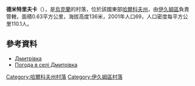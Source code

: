 {{coord|49|3|20|N|37|7|40|E|scale:100000_region:UA|display=title}}

'''德米特里夫卡'''（{{lang-uk|Дмитрівка}}），是[[烏克蘭|烏克蘭]]的村落，位於該國東部[[哈爾科夫州|哈爾科夫州]]，由[[伊久姆區|伊久姆區]]負責管轄，面積0.63平方公里，海拔高度136米，2001年人口69，人口密度每平方公里110.1人。

==參考資料==
* [http://w1.c1.rada.gov.ua/pls/z7502/A005?rdat1=09.01.2009&rf7571=33241 Дмитрівка]{{dead link|date=2018年2月 |bot=InternetArchiveBot |fix-attempted=yes }}
* [http://weather.in.ua/ua/har'kovskaja/6868 Погода в селі Дмитрівка] {{Wayback|url=http://weather.in.ua/ua/har'kovskaja/6868 |date=20160323024910 }}

{{DEFAULTSORT:Дмитрівка}}
[[Category:哈爾科夫州村落|Category:哈爾科夫州村落]]
[[Category:伊久姆區村落|Category:伊久姆區村落]]


{{Kharkiv-geo-stub}}